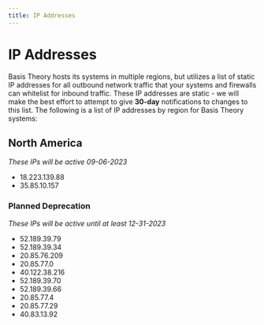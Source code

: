 ```yaml
---
title: IP Addresses
---
```


# IP Addresses

Basis Theory hosts its systems in multiple regions, but utilizes a list of static IP addresses for all outbound network traffic that your systems and firewalls can whitelist for inbound traffic.
These IP addresses are static - we will make the best effort to attempt to give **30-day** notifications to changes to this list.
The following is a list of IP addresses by region for Basis Theory systems:

## North America
*These IPs will be active 09-06-2023*

- 18.223.139.88 
- 35.85.10.157

### Planned Deprecation
*These IPs will be active until at least 12-31-2023*

- 52.189.39.79 
- 52.189.39.34
- 20.85.76.209
- 20.85.77.0
- 40.122.38.216
- 52.189.39.70
- 52.189.39.66
- 20.85.77.4
- 20.85.77.29
- 40.83.13.92
